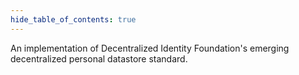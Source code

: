 ```yaml
---
hide_table_of_contents: true
---
```


An implementation of <TooltipWrapper trigger="DIF">Decentralized Identity Foundation</TooltipWrapper>'s emerging decentralized personal datastore standard.
